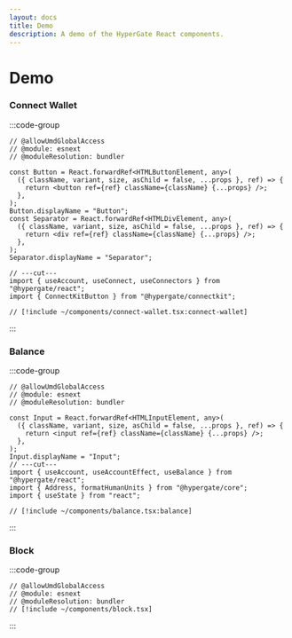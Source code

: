 ```yaml
---
layout: docs
title: Demo
description: A demo of the HyperGate React components.
---
```



# Demo

### Connect Wallet

:::code-group

<div data-title="Preview">
  <ConnectWallet />
</div>

```tsx twoslash [example.tsx]
// @allowUmdGlobalAccess
// @module: esnext
// @moduleResolution: bundler

const Button = React.forwardRef<HTMLButtonElement, any>(
  ({ className, variant, size, asChild = false, ...props }, ref) => {
    return <button ref={ref} className={className} {...props} />;
  },
);
Button.displayName = "Button";
const Separator = React.forwardRef<HTMLDivElement, any>(
  ({ className, variant, size, asChild = false, ...props }, ref) => {
    return <div ref={ref} className={className} {...props} />;
  },
);
Separator.displayName = "Separator";

// ---cut---
import { useAccount, useConnect, useConnectors } from "@hypergate/react";
import { ConnectKitButton } from "@hypergate/connectkit";

// [!include ~/components/connect-wallet.tsx:connect-wallet]
```

:::

### Balance

:::code-group

<div data-title="Preview">
  <GetBalance />
</div>

```tsx twoslash [example.tsx]
// @allowUmdGlobalAccess
// @module: esnext
// @moduleResolution: bundler

const Input = React.forwardRef<HTMLInputElement, any>(
  ({ className, variant, size, asChild = false, ...props }, ref) => {
    return <input ref={ref} className={className} {...props} />;
  },
);
Input.displayName = "Input";
// ---cut---
import { useAccount, useAccountEffect, useBalance } from "@hypergate/react";
import { Address, formatHumanUnits } from "@hypergate/core";
import { useState } from "react";

// [!include ~/components/balance.tsx:balance]
```

:::

### Block

:::code-group

<div data-title="Preview">
  <WatchLedger />
</div>

```tsx twoslash [example.tsx]
// @allowUmdGlobalAccess
// @module: esnext
// @moduleResolution: bundler
// [!include ~/components/block.tsx]
```

:::
